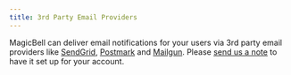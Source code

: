 ```yaml
---
title: 3rd Party Email Providers
---
```


MagicBell can deliver email notifications for your users via 3rd party email providers like [SendGrid](https://magicbell.com/docs/email/sendgrid), [Postmark](https://magicbell.com/docs/email/postmark) and [Mailgun](https://magicbell.com/docs/email/mailgun). Please [send us a note](mailto:hello@magicbell.com) to have it set up for your account.

